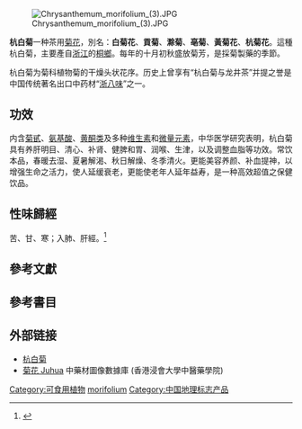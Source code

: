 {{ctm}}
[[File:Chrysanthemum_morifolium_(3).JPG|thumb]]

'''杭白菊'''一种茶用[[菊花|菊花]]，別名：'''白菊花'''、'''貢菊'''、'''滁菊'''、'''亳菊'''、'''黃菊花'''、'''杭菊花'''。這種杭白菊，主要產自[[浙江|浙江]]的[[桐鄉|桐鄉]]。每年的十月初秋盛放菊芳，是採菊製藥的季節。

杭白菊为菊科植物菊的干燥头状花序。历史上曾享有“杭白菊与龙井茶”并提之誉是中国传统著名出口中药材“[[浙八味|浙八味]]”之一。

== 功效 ==
内含[[菊甙|菊甙]]、[[氨基酸|氨基酸]]、[[黄酮类|黄酮类]]及多种[[维生素|维生素]]和[[微量元素|微量元素]]，中华医学研究表明，杭白菊具有养肝明目、清心、补肾、健脾和胃、润喉、生津，以及调整血脂等功效。常饮本品，春暖去湿、夏暑解渴、秋日解燥、冬季清火。更能美容养颜、补血提神，以增强生命之活力，使人延缓衰老，更能使老年人延年益寿，是一种高效超值之保健饮品。{{citationneeded}}

== 性味歸經 ==
苦、甘、寒；入肺、肝經。<ref name="中藥材輕百科－現代版本本草綱目">{{Cite book |title=中藥材輕百科－現代版本本草綱目 |publisher=山岳文化圖書有限公司 |isbn=986-80744-2-8 |edition=2005年2月 |pages=94 |language=zh}}</ref>

== 參考文獻 ==
{{reflist}}

== 參考書目 ==

==外部链接==
* [http://www.chinahbj.com/ 杭白菊] {{Wayback|url=http://www.chinahbj.com/ |date=20210118123453 }}
* [http://libproject.hkbu.edu.hk/was40/detail?channelid=47953&searchword=pid=B00306 菊花 Juhua] {{Wayback|url=http://libproject.hkbu.edu.hk/was40/detail?channelid=47953&searchword=pid=B00306 |date=20181005141515 }} 中藥材圖像數據庫 (香港浸會大學中醫藥學院)

[[Category:可食用植物|Category:可食用植物]]
[[Category:菊屬|morifolium]]
[[Category:中国地理标志产品|Category:中国地理标志产品]]